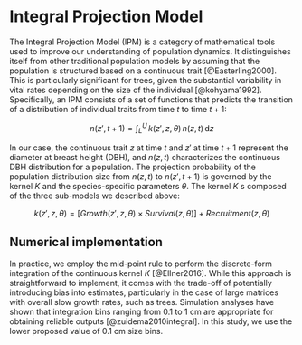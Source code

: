 # Integral Projection Model {#sec-ipm_description}

The Integral Projection Model (IPM) is a category of mathematical tools used to improve our understanding of population dynamics.
It distinguishes itself from other traditional population models by assuming that the population is structured based on a continuous trait [@Easterling2000].
This is particularly significant for trees, given the substantial variability in vital rates depending on the size of the individual [@kohyama1992].
Specifically, an IPM consists of a set of functions that predicts the transition of a distribution of individual traits from time $t$ to time $t+1$:

$$
n(z', t + 1) = \int_{L}^{U} \, k(z', z, \theta)\, n(z, t)\, \mathrm{d}z
$$

In our case, the continuous trait $z$ at time $t$ and $z'$ at time $t+1$ represent the diameter at breast height (DBH), and $n(z, t)$ characterizes the continuous DBH distribution for a population.
The projection probability of the population distribution size from $n(z, t)$ to $n(z', t+1)$ is governed by the kernel $K$ and the species-specific parameters $\theta$. The kernel $K$ s composed of the three sub-models we described above:

$$
k(z', z, \theta) = [Growth(z', z, \theta) \times Survival(z, \theta)] + Recruitment(z, \theta)
$$


## Numerical implementation

In practice, we employ the mid-point rule to perform the discrete-form integration of the continuous kernel $K$ [@Ellner2016].
While this approach is straightforward to implement, it comes with the trade-off of potentially introducing bias into estimates, particularly in the case of large matrices with overall slow growth rates, such as trees.
Simulation analyses have shown that integration bins ranging from 0.1 to 1 cm are appropriate for obtaining reliable outputs [@zuidema2010integral].
In this study, we use the lower proposed value of 0.1 cm size bins.

